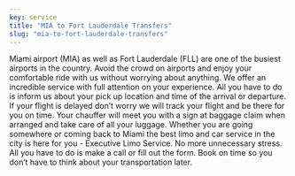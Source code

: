 ```yaml
---
key: service
title: "MIA to Fort Lauderdale Transfers"
slug: "mia-to-fort-lauderdale-transfers"
---
```


Miami airport (MIA) as well as Fort Lauderdale (FLL) are one of the busiest airports in the country. Avoid the crowd on airports and enjoy your comfortable ride with us without worrying about anything. We offer an incredible service with full attention on your experience.  All you have to do is inform us about your pick up location and time of the arrival or departure. If your flight is delayed don’t worry we will track your flight and  be there for you on time. Your chauffer will meet you with a sign at baggage claim when arranged and take care of all your luggage. 
Whether you are going somewhere or coming back to Miami the best limo and car service in the city is here for you - Executive Limo Service. No more unnecessary stress. All you have to do is make a call or fill out the form. Book on time so you don’t have to think about your transportation later.
